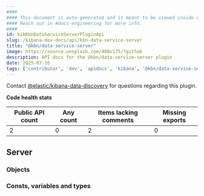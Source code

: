 ```yaml
---
####
#### This document is auto-generated and is meant to be viewed inside our experimental, new docs system.
#### Reach out in #docs-engineering for more info.
####
id: kibKbnDataServiceServerPluginApi
slug: /kibana-dev-docs/api/kbn-data-service-server
title: "@kbn/data-service-server"
image: https://source.unsplash.com/400x175/?github
description: API docs for the @kbn/data-service-server plugin
date: 2025-07-16
tags: ['contributor', 'dev', 'apidocs', 'kibana', '@kbn/data-service-server']
---
```




Contact [@elastic/kibana-data-discovery](https://github.com/orgs/elastic/teams/kibana-data-discovery) for questions regarding this plugin.

**Code health stats**

| Public API count  | Any count | Items lacking comments | Missing exports |
|-------------------|-----------|------------------------|-----------------|
| 2 | 0 | 2 | 0 |

## Server

### Objects
<DocDefinitionList data={kbnDataServiceServerObj.server.objects}/>

### Consts, variables and types
<DocDefinitionList data={kbnDataServiceServerObj.server.misc}/>

